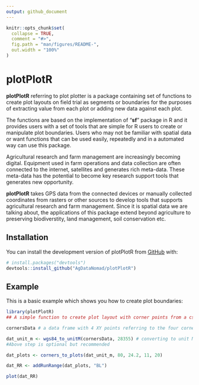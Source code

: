 ```yaml
---
output: github_document
---
```


<!-- README.md is generated from README.Rmd. Please edit that file -->

```r
knitr::opts_chunk$set(
  collapse = TRUE,
  comment = "#>",
  fig.path = "man/figures/README-",
  out.width = "100%"
)
```

# plotPlotR

<!-- badges: start -->

<!-- badges: end -->

**plotPlotR** referring to plot plotter is a package containing set of functions to create plot layouts on field trial as segments or boundaries for the purposes of extracting value from each plot or adding new data against each plot.

The functions are based on the implementation of "**sf**" package in R and it provides users with a set of tools that are simple for R users to create or manipulate plot boundaries. Users who may not be familiar with spatial data or want functions that can be used easily, repeatedly and in a automated way can use this package.

Agricultural research and farm management are increasingly becoming digital. Equipment used in farm operations and data collection are often connected to the internet, satellites and generates rich meta-data. These meta-data has the potential to become key research support tools that generates new opportunity.

**plotPlotR** takes GPS data from the connected devices or manually collected coordinates from rasters or other sources to develop tools that supports agricultural research and farm management. Since it is spatial data we are talking about, the applications of this package extend beyond agriculture to preserving biodiverstity, land management, soil conservation etc.

## Installation

You can install the development version of plotPlotR from [GitHub](https://github.com/AgDataNomad/plotPlotR) with:

``` r
# install.packages("devtools")
devtools::install_github("AgDataNomad/plotPlotR")
```

## Example

This is a basic example which shows you how to create plot boundaries:

```r
library(plotPlotR)
## A simple function to create plot layout with corner points from a csv file

cornersData # a data frame with 4 XY points referring to the four corners of an experiment

dat_unit_m <- wgs84_to_unitM(cornersData, 28355) # converting to unit M CRS
#Above step is optional but recommended

dat_plots <- corners_to_plots(dat_unit_m, 80, 24.2, 11, 20)

dat_RR <- addRunRange(dat_plots, "BL")

plot(dat_RR)



```
